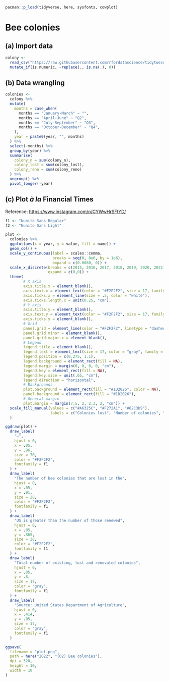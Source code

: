 ```r
pacman::p_load(tidyverse, here, sysfonts, cowplot)
```

# Bee colonies

## (a) Import data

```r
colony <- 
  read_csv("https://raw.githubusercontent.com/rfordatascience/tidytuesday/master/data/2022/2022-01-11/colony.csv") %>% 
  mutate_if(is.numeric, ~replace(., is.na(.), 0))
```

## (b) Data wrangling

```r
colonies <- 
  colony %>%
  mutate(
    months = case_when(
      months == "January-March" ~ "",
      months == "April-June" ~ "Q2",
      months == "July-September" ~ "Q3",
      months == "October-December" ~ "Q4",
    ),
    year = paste0(year, "", months)
  ) %>%
  select(-months) %>%
  group_by(year) %>%
  summarise(
    colony_n = sum(colony_n),
    colony_lost = sum(colony_lost),
    colony_reno = sum(colony_reno)
  ) %>%
  ungroup() %>% 
  pivot_longer(-year)
```

## (c) Plot *à la* Financial Times

Reference: <https://www.instagram.com/p/CYWwHrSFtYD/>

```r
f1 <- "Nunito Sans Regular"
f2 <- "Nunito Sans Light"
```

```r
plot <- 
  colonies %>% 
  ggplot(aes(x = year, y = value, fill = name)) +
  geom_col() + 
  scale_y_continuous(label = scales::comma,
                     breaks = seq(0, 8e6, by = 1e6),
                     expand = c(0.0080, 0)) + 
  scale_x_discrete(breaks = c(2015, 2016, 2017, 2018, 2019, 2020, 2021), 
                   expand = c(0,0)) +
  theme(
        # X axis
        axis.title.x = element_blank(),
        axis.text.x = element_text(color = "#F2F2F2", size = 17, family = f2),
        axis.ticks.x = element_line(size = .5, color = "white"),
        axis.ticks.length.x = unit(0.25, "cm"),
        # Y axis
        axis.title.y = element_blank(),
        axis.text.y = element_text(color = "#F2F2F2", size = 17, family = f2),
        axis.ticks.y = element_blank(),
        # Grid
        panel.grid = element_line(color = "#F2F2F2", linetype = "dashed", size = .15),
        panel.grid.minor = element_blank(),
        panel.grid.major.x = element_blank(),
        # Legend
        legend.title = element_blank(),
        legend.text = element_text(size = 17, color = "gray", family = f2),
        legend.position = c(0.275, 1.1),
        legend.background = element_rect(fill = NA),
        legend.margin = margin(0, 0, 0, 0, "cm"),
        legend.key = element_rect(fill = NA),
        legend.key.size = unit(.65, "cm"),
        legend.direction = "horizontal",
        # Backgrounds
        plot.background = element_rect(fill = "#1D2026", color = NA),
        panel.background = element_rect(fill = "#1D2026"),
        # General margin
        plot.margin = margin(7.5, 2, 2.3, 2, "cm")) +
  scale_fill_manual(values = c("#A6325C", "#F272A1", "#62C3D9"),
                    labels = c("Colonies lost", "Number of colonies", "Colonies renovated")
  )

ggdraw(plot) +
  draw_label(
    "—",
    hjust = 0,
    x = .05,
    y = .96,
    size = 70,
    color = "#F2F2F2",
    fontfamily = f1
  ) +
  draw_label(
    "The number of bee colonies that are lost in the",
    hjust = 0,
    x = .05,
    y = .91,
    size = 28,
    color = "#F2F2F2",
    fontfamily = f1
  ) +
  draw_label(
    "US is greater than the number of those renewed",
    hjust = 0,
    x = .05,
    y = .865,
    size = 28,
    color = "#F2F2F2",
    fontfamily = f1
  ) +
  draw_label(
    "Total number of existing, lost and renovated colonies",
    hjust = 0,
    x = .05,
    y = .8,
    size = 17,
    color = "gray",
    fontfamily = f1
  ) +
  draw_label(
    "Source: United States Department of Agriculture",
    hjust = 0,
    x = .414,
    y = .05,
    size = 17,
    color = "gray",
    fontfamily = f1
  )
```

```r
ggsave(
  filename = "plot.png",
  path = here("2022", "(02) Bee colonies"),
  dpi = 320,
  height = 10,
  width = 10
)
```
